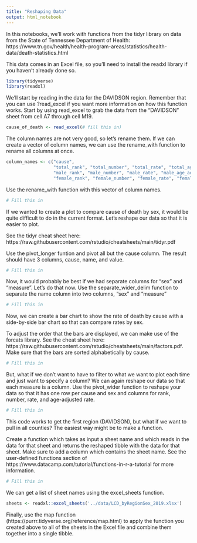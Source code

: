 ```yaml
---
title: "Reshaping Data"
output: html_notebook
---
```


In this notebooks, we'll work with functions from the tidyr library on data from the State of Tennessee Department of Health:   https://www.tn.gov/health/health-program-areas/statistics/health-data/death-statistics.html

This data comes in an Excel file, so you'll need to install the readxl library if you haven't already done so.

```r
library(tidyverse)
library(readxl)
```

We'll start by reading in the data for the DAVIDSON region. 
Remember that you can use ?read_excel if you want more information on how this function works.
Start by using read_excel to grab the data from the "DAVIDSON" sheet from cell A7 through cell M19.

```r
cause_of_death <- read_excel(# fill this in)
```

The column names are not very good, so let's rename them. If we can create a vector of column names, we can use the rename_with function to rename all columns at once.
```r
column_names <- c("cause",
                  "total_rank", "total_number", "total_rate", "total_age_adjusted",
                  "male_rank", "male_number", "male_rate", "male_age_adjusted",
                  "female_rank", "female_number", "female_rate", "female_age_adjusted")
```

Use the rename_with function with this vector of column names. 

```r
# Fill this in
```


If we wanted to create a plot to compare cause of death by sex, it would be quite difficult to do in the current format. Let's reshape our data so that it is easier to plot.

See the tidyr cheat sheet here: https://raw.githubusercontent.com/rstudio/cheatsheets/main/tidyr.pdf

Use the pivot_longer funtion and pivot all but the cause column. The result should have 3 columns, cause, name, and value.
```r
# Fill this in
```

Now, it would probably be best if we had separate columns for "sex" and "measure". Let's do that now. Use the separate_wider_delim function to separate the name column into two columns, "sex" and "measure"
```r
# Fill this in
```


Now, we can create a bar chart to show the rate of death by cause with a side-by-side bar chart so that can compare rates by sex.

To adjust the order that the bars are displayed, we can make use of the forcats library. See the cheat sheet here: https://raw.githubusercontent.com/rstudio/cheatsheets/main/factors.pdf.
Make sure that the bars are sorted alphabetically by cause.
```r
# Fill this in
```

But, what if we don't want to have to filter to what we want to plot each time and just want to specify a column? We can again reshape our data so that each measure is a column.
Use the pivot_wider function to reshape your data so that it has one row per cause and sex and columns for rank, number, rate, and age-adjusted rate.
```r
# Fill this in
```


This code works to get the first region (DAVIDSON), but what if we want to pull in all counties? The easiest way might be to make a function.

Create a function which takes as input a sheet name and which reads in the data for that sheet and returns the reshaped tibble with the data for that sheet. Make sure to add a column which contains the sheet name.
See the user-defined functions section of https://www.datacamp.com/tutorial/functions-in-r-a-tutorial for more information.

```r
# Fill this in
```

We can get a list of sheet names using the excel_sheets function.
```r
sheets <- readxl::excel_sheets('../data/LCD_byRegionSex_2019.xlsx')
```

Finally, use the map function (https://purrr.tidyverse.org/reference/map.html) to apply the function you created above to all of the sheets in the Excel file and combine them together into a single tibble.
```r

```
